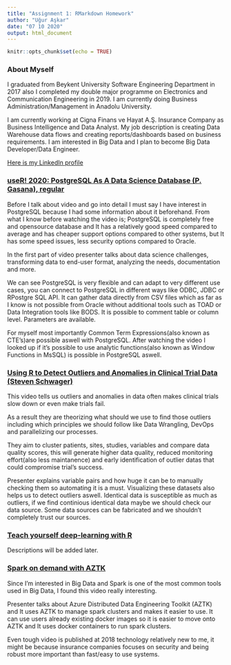 ```yaml
---
title: "Assignment 1: RMarkdown Homework"
author: "Uğur Aşkar"
date: "07 10 2020"
output: html_document
---
```


```r
knitr::opts_chunk$set(echo = TRUE)
```

### About Myself

I graduated from Beykent University Software Engineering Department in 2017 also I completed my double major programme on Electronics and Communication Engineering in 2019. I am currently doing Business Administration/Management in Anadolu University.

I am currently working at Cigna Finans ve Hayat A.Ş. Insurance Company as Business Intelligence and Data Analyst.
My job description is creating Data Warehouse data flows and creating reports/dashboards based on business requirements.
I am interested in Big Data and I plan to become Big Data Developer/Data Engineer.

[Here is my LinkedIn profile](https://linkedin.com/in/uguraskar/)

### [useR! 2020: PostgreSQL As A Data Science Database (P. Gasana), regular](https://youtu.be/69tVWeibs_U)

Before I talk about video and go into detail I must say I have interest in PostgreSQL because I had some information about it beforehand. From what I know before watching the video is; PostgreSQL is completely free and opensource database and It has a relatively good speed compared to average and has cheaper support options compared to other systems, but It has some speed issues, less security options compared to Oracle.

In the first part of video presenter talks about data science challenges, transforming data to end-user format, analyzing the needs, documentation and more.

We can see PostgreSQL is very flexible and can adapt to very different use cases, you can connect to PostgreSQL in different ways like ODBC, JDBC or RPostgre SQL API. It can gather data directly from CSV files which as far as I know is not possible from Oracle without additional tools such as TOAD or Data Integration tools like BODS. It is possible to comment table or column level. Parameters are available.

For myself most importantly Common Term Expressions(also known as CTE's)are possible aswell with PostgreSQL. After watching the video I looked up if it's possible to use analytic functions(also known as Window Functions in MsSQL) is possible in PostgreSQL aswell.

### [Using R to Detect Outliers and Anomalies in Clinical Trial Data (Steven Schwager)](https://www.youtube.com/watch?v=vDXjVtuyrJA)

This video tells us outliers and anomalies in data often makes clinical trials slow down or even make trials fail. 

As a result they are theorizing what should we use to find those outliers including which principles we should follow like Data Wrangling, DevOps and parallelizing our processes.

They aim to cluster patients, sites, studies, variables and compare data quality scores, this will generate higher data quality, reduced monitoring effort(also less maintanence) and early identification of outlier datas that could compromise trial's success.

Presenter explains variable pairs and how huge it can be to manually checking them so automating it is a must. Visualizing these datasets also helps us to detect outliers aswell. Identical data is susceptible as much as outliers, if we find continious identical data maybe we should check our data source. Some data sources can be fabricated and we shouldn't completely trust our sources. 

### [Teach yourself deep-learning with R](https://www.youtube.com/watch?v=y8ED45Yx0rw)
Descriptions will be added later.

### [Spark on demand with AZTK](https://www.youtube.com/watch?v=zKcL9Y83YgE)
Since I'm interested in Big Data and Spark is one of the most common tools used in Big Data, I found this video really interesting.

Presenter talks about Azure Distributed Data Engineering Toolkit (AZTK) and It uses AZTK to manage spark clusters and makes it easier to use. It can use users already existing docker images so it is easier to move onto AZTK and It uses docker containers to run spark clusters.

Even tough video is published at 2018 technology relatively new to me, it might be because insurance companies focuses on security and being robust more important than fast/easy to use systems.